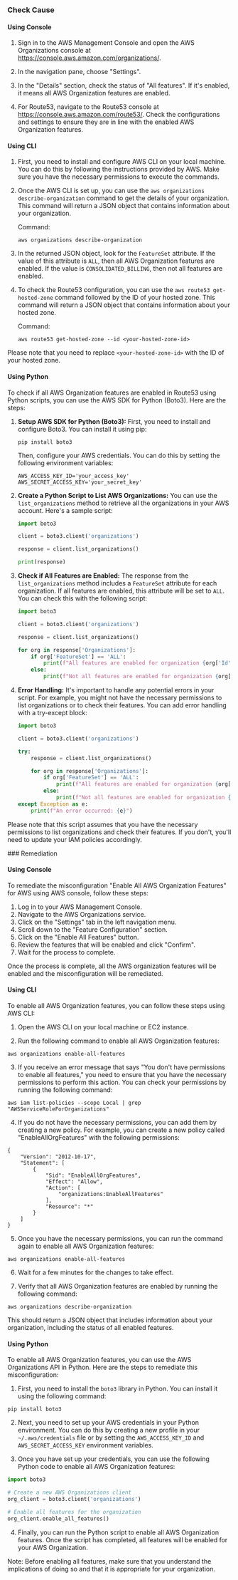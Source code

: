 

<Tabs><Tab title='Cause'>
### Check Cause

#### Using Console

1. Sign in to the AWS Management Console and open the AWS Organizations console at https://console.aws.amazon.com/organizations/.
   
2. In the navigation pane, choose "Settings". 

3. In the "Details" section, check the status of "All features". If it's enabled, it means all AWS Organization features are enabled. 

4. For Route53, navigate to the Route53 console at https://console.aws.amazon.com/route53/. Check the configurations and settings to ensure they are in line with the enabled AWS Organization features.

#### Using CLI

1. First, you need to install and configure AWS CLI on your local machine. You can do this by following the instructions provided by AWS. Make sure you have the necessary permissions to execute the commands.

2. Once the AWS CLI is set up, you can use the `aws organizations describe-organization` command to get the details of your organization. This command will return a JSON object that contains information about your organization.

   Command: 
   ```
   aws organizations describe-organization
   ```

3. In the returned JSON object, look for the `FeatureSet` attribute. If the value of this attribute is `ALL`, then all AWS Organization features are enabled. If the value is `CONSOLIDATED_BILLING`, then not all features are enabled.

4. To check the Route53 configuration, you can use the `aws route53 get-hosted-zone` command followed by the ID of your hosted zone. This command will return a JSON object that contains information about your hosted zone.

   Command: 
   ```
   aws route53 get-hosted-zone --id <your-hosted-zone-id>
   ```
   
Please note that you need to replace `<your-hosted-zone-id>` with the ID of your hosted zone.

#### Using Python

To check if all AWS Organization features are enabled in Route53 using Python scripts, you can use the AWS SDK for Python (Boto3). Here are the steps:

1. **Setup AWS SDK for Python (Boto3):**
   First, you need to install and configure Boto3. You can install it using pip:

   ```
   pip install boto3
   ```

   Then, configure your AWS credentials. You can do this by setting the following environment variables:

   ```
   AWS_ACCESS_KEY_ID='your_access_key'
   AWS_SECRET_ACCESS_KEY='your_secret_key'
   ```

2. **Create a Python Script to List AWS Organizations:**
   You can use the `list_organizations` method to retrieve all the organizations in your AWS account. Here's a sample script:

   ```python
   import boto3

   client = boto3.client('organizations')

   response = client.list_organizations()

   print(response)
   ```

3. **Check if All Features are Enabled:**
   The response from the `list_organizations` method includes a `FeatureSet` attribute for each organization. If all features are enabled, this attribute will be set to `ALL`. You can check this with the following script:

   ```python
   import boto3

   client = boto3.client('organizations')

   response = client.list_organizations()

   for org in response['Organizations']:
       if org['FeatureSet'] == 'ALL':
           print(f"All features are enabled for organization {org['Id']}")
       else:
           print(f"Not all features are enabled for organization {org['Id']}")
   ```

4. **Error Handling:**
   It's important to handle any potential errors in your script. For example, you might not have the necessary permissions to list organizations or to check their features. You can add error handling with a try-except block:

   ```python
   import boto3

   client = boto3.client('organizations')

   try:
       response = client.list_organizations()

       for org in response['Organizations']:
           if org['FeatureSet'] == 'ALL':
               print(f"All features are enabled for organization {org['Id']}")
           else:
               print(f"Not all features are enabled for organization {org['Id']}")
   except Exception as e:
       print(f"An error occurred: {e}")
   ```

Please note that this script assumes that you have the necessary permissions to list organizations and check their features. If you don't, you'll need to update your IAM policies accordingly.

</Tab>

<Tab title='Remediation'>
### Remediation

#### Using Console

To remediate the misconfiguration "Enable All AWS Organization Features" for AWS using AWS console, follow these steps:

1. Log in to your AWS Management Console.
2. Navigate to the AWS Organizations service.
3. Click on the "Settings" tab in the left navigation menu.
4. Scroll down to the "Feature Configuration" section.
5. Click on the "Enable All Features" button.
6. Review the features that will be enabled and click "Confirm".
7. Wait for the process to complete. 

Once the process is complete, all the AWS organization features will be enabled and the misconfiguration will be remediated.

#### Using CLI

To enable all AWS Organization features, you can follow these steps using AWS CLI:

1. Open the AWS CLI on your local machine or EC2 instance.

2. Run the following command to enable all AWS Organization features:

```
aws organizations enable-all-features
```

3. If you receive an error message that says "You don't have permissions to enable all features," you need to ensure that you have the necessary permissions to perform this action. You can check your permissions by running the following command:

```
aws iam list-policies --scope Local | grep "AWSServiceRoleForOrganizations"
```

4. If you do not have the necessary permissions, you can add them by creating a new policy. For example, you can create a new policy called "EnableAllOrgFeatures" with the following permissions:

```
{
    "Version": "2012-10-17",
    "Statement": [
        {
            "Sid": "EnableAllOrgFeatures",
            "Effect": "Allow",
            "Action": [
                "organizations:EnableAllFeatures"
            ],
            "Resource": "*"
        }
    ]
}
```

5. Once you have the necessary permissions, you can run the command again to enable all AWS Organization features:

```
aws organizations enable-all-features
```

6. Wait for a few minutes for the changes to take effect.

7. Verify that all AWS Organization features are enabled by running the following command:

```
aws organizations describe-organization
```

This should return a JSON object that includes information about your organization, including the status of all enabled features.

#### Using Python

To enable all AWS Organization features, you can use the AWS Organizations API in Python. Here are the steps to remediate this misconfiguration:

1. First, you need to install the `boto3` library in Python. You can install it using the following command:

```
pip install boto3
```

2. Next, you need to set up your AWS credentials in your Python environment. You can do this by creating a new profile in your `~/.aws/credentials` file or by setting the `AWS_ACCESS_KEY_ID` and `AWS_SECRET_ACCESS_KEY` environment variables.

3. Once you have set up your credentials, you can use the following Python code to enable all AWS Organization features:

```python
import boto3

# Create a new AWS Organizations client
org_client = boto3.client('organizations')

# Enable all features for the organization
org_client.enable_all_features()
```

4. Finally, you can run the Python script to enable all AWS Organization features. Once the script has completed, all features will be enabled for your AWS Organization.

Note: Before enabling all features, make sure that you understand the implications of doing so and that it is appropriate for your organization.


</Tab>
</Tabs>